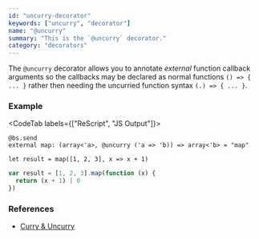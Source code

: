 ```yaml
---
id: "uncurry-decorator"
keywords: ["uncurry", "decorator"]
name: "@uncurry"
summary: "This is the `@uncurry` decorator."
category: "decorators"
---
```


The `@uncurry` decorator allows you to annotate *external* function callback arguments
so the callbacks may be declared as normal functions `() => { ... }` rather then needing
the uncurried function syntax `(.) => { ... }`.

### Example

<CodeTab labels={["ReScript", "JS Output"]}>

```res
@bs.send
external map: (array<'a>, @uncurry ('a => 'b)) => array<'b> = "map"

let result = map([1, 2, 3], x => x + 1)
```

```js
var result = [1, 2, 3].map(function (x) {
  return (x + 1) | 0
})
```

</CodeTab>

### References

- [Curry & Uncurry](/docs/manual/latest/bind-to-js-function#curry--uncurry)
